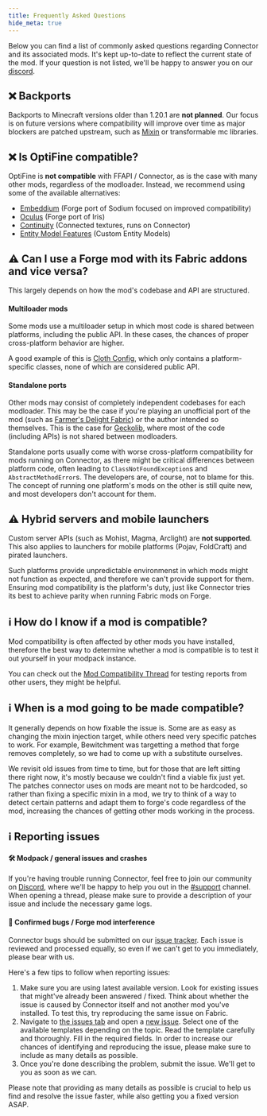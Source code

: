 ```yaml
---
title: Frequently Asked Questions
hide_meta: true
---
```


Below you can find a list of commonly asked questions regarding Connector and its associated mods. It's kept up-to-date
to reflect the current state of the mod. If your question is not listed, we'll be happy to answer you on our
[discord](https://discord.sinytra.org).

## ❌️ Backports

Backports to Minecraft versions older than 1.20.1 are **not planned**. Our focus is on future versions where
compatibility will improve over time as major blockers are patched upstream, such as [Mixin](https://github.com/Sinytra/Connector/discussions/383) or transformable mc
libraries.

## ❌️ Is OptiFine compatible?

OptiFine is **not compatible** with FFAPI / Connector, as is the case with many other mods, regardless of the modloader.
Instead, we recommend using some of the available alternatives:
- [Embeddium](https://modrinth.com/mod/embeddium) (Forge port of Sodium focused on improved compatibility)
- [Oculus](https://modrinth.com/mod/oculus) (Forge port of Iris)
- [Continuity](https://www.curseforge.com/minecraft/mc-mods/continuity) (Connected textures, runs on Connector)
- [Entity Model Features](https://www.curseforge.com/minecraft/mc-mods/entity-model-features) (Custom Entity Models)

## ⚠️ Can I use a Forge mod with its Fabric addons and vice versa?

This largely depends on how the mod's codebase and API are structured.

#### Multiloader mods

Some mods use a multiloader setup in which most code is shared between platforms, including the public API.
In these cases, the chances of proper cross-platform behavior are higher.

A good example of this is [Cloth Config](https://github.com/shedaniel/cloth-config), which only contains a platform-specific classes, none of
which are considered public API.

#### Standalone ports

Other mods may consist of completely independent codebases for each modloader. This may be the case if you're playing
an unofficial port of the mod (such as [Farmer's Delight Fabric](https://www.curseforge.com/minecraft/mc-mods/farmers-delight-fabric)) or the author intended so themselves.
This is the case for [Geckolib](https://github.com/bernie-g/geckolib), where most of the code (including APIs) is not shared between modloaders.

Standalone ports usually come with worse cross-platform compatibility for mods running on Connector, as there might be
critical differences between platform code, often leading to `ClassNotFoundException`s and `AbstractMethodError`s.
The developers are, of course, not to blame for this. The concept of running one platform's mods on the other is still
quite new, and most developers don't account for them.

## ⚠️ Hybrid servers and mobile launchers

Custom server APIs (such as Mohist, Magma, Arclight) are **not supported**. This also applies to launchers for mobile
platforms (Pojav, FoldCraft) and pirated launchers.

Such platforms provide unpredictable environmenst in which mods might not function as expected, and therefore we can't
provide support for them. Ensuring mod compatibility is the platform's duty, just like Connector tries its best to
achieve parity when running Fabric mods on Forge.

## ℹ️ How do I know if a mod is compatible?

Mod compatibility is often affected by other mods you have installed, therefore the best way to determine whether a mod
is compatible is to test it out yourself in your modpack instance.

You can check out the [Mod Compatibility Thread](https://github.com/Sinytra/Connector/discussions/12) for testing reports from other users,
they might be helpful.

## ℹ️ When is a mod going to be made compatible?

It generally depends on how fixable the issue is. Some are as easy as changing the mixin injection target, while others
need very specific patches to work. For example, Bewitchment was targetting a method that forge removes completely, so
we had to come up with a substitute ourselves.

We revisit old issues from time to time, but for those that are left sitting there right now, it's mostly because we
couldn't find a viable fix just yet. The patches connector uses on mods are meant not to be hardcoded, so rather than
fixing a specific mixin in a mod, we try to think of a way to detect certain patterns and adapt them to forge's code
regardless of the mod, increasing the chances of getting other mods working in the process.

## ℹ️ Reporting issues

#### 🛠️ Modpack / general issues and crashes

If you're having trouble running Connector, feel free to join our community on [Discord](https://discord.sinytra.org), where we'll be happy to
help you out in the [#support](https://discord.com/channels/1141048834177388746/1141062824265793650) channel. When opening a thread, please make sure
to provide a description of your issue and include the necessary game logs.

#### 🐞 Confirmed bugs / Forge mod interference

Connector bugs should be submitted on our [issue tracker](https://github.com/Sinytra/Connector/issues). Each issue is reviewed and processed equally,
so even if we can't get to you immediately, please bear with us.

Here's a few tips to follow when reporting issues:

1. Make sure you are using latest available version. Look for existing issues that might've already been
answered / fixed. Think about whether the issue is caused by Connector itself and not another mod you've installed.
To test this, try reproducing the same issue on Fabric.
2. Navigate to [the issues tab](https://github.com/Sinytra/Connector/issues) and open a [new issue](https://github.com/Sinytra/Connector/issues/new/choose).
Select one of the available templates depending on the topic. Read the template carefully and thoroughly.
Fill in the required fields. In order to increase our chances of identifying and reproducing the issue, please make sure
to include as many details as possible.
3. Once you're done describing the problem, submit the issue. We'll get to you as soon as we can.

Please note that providing as many details as possible is crucial to help us find and resolve the issue faster, while
also getting you a fixed version ASAP.
